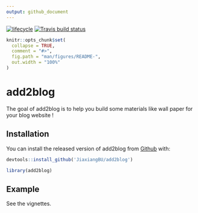 ```yaml
---
output: github_document
---
```


  [![lifecycle](https://img.shields.io/badge/lifecycle-experimental-orange.svg)](https://www.tidyverse.org/lifecycle/#experimental)
  [![Travis build status](https://travis-ci.org/JiaxiangBU/add2blog.svg?branch=master)](https://travis-ci.org/JiaxiangBU/add2blog)

<!-- README.md is generated from README.Rmd. Please edit that file -->

```r
knitr::opts_chunk$set(
  collapse = TRUE,
  comment = "#>",
  fig.path = "man/figures/README-",
  out.width = "100%"
)
```
# add2blog

The goal of add2blog is to
help you build some materials like wall paper for your blog website !

## Installation

You can install the released version of add2blog from [Github](https://github.com/JiaxiangBU/add2blog) with:

```r
devtools::install_github('JiaxiangBU/add2blog')
```

```r
library(add2blog)
```

## Example

See the vignettes.
